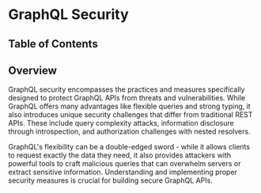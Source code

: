 
# GraphQL Security

## Table of Contents

## Overview

GraphQL security encompasses the practices and measures specifically designed to protect GraphQL APIs from threats and vulnerabilities. While GraphQL offers many advantages like flexible queries and strong typing, it also introduces unique security challenges that differ from traditional REST APIs. These include query complexity attacks, information disclosure through introspection, and authorization challenges with nested resolvers.

GraphQL's flexibility can be a double-edged sword - while it allows clients to request exactly the data they need, it also provides attackers with powerful tools to craft malicious queries that can overwhelm servers or extract sensitive information. Understanding and implementing proper security measures is crucial for building secure GraphQL APIs.
